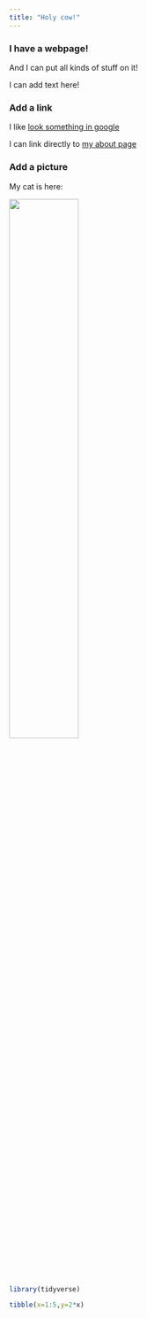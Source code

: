 ```yaml
---
title: "Holy cow!"
---
```


### I have a webpage!

And I can put all kinds of stuff on it!

I can add text here!

### Add a link

I like [look something in google](https://www.google.com)

I can link directly to [my about page](about.html)

### Add a picture

My cat is here:

<img src="image/whitecat.jpg" style="width:50%">

```r
library(tidyverse)

tibble(x=1:5,y=2*x)

```

